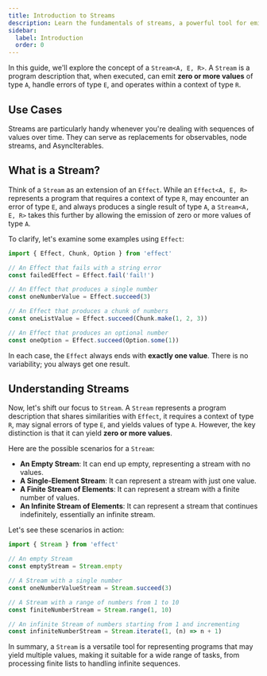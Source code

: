 ```yaml
---
title: Introduction to Streams
description: Learn the fundamentals of streams, a powerful tool for emitting multiple values, handling errors, and working with finite or infinite sequences in your applications.
sidebar:
  label: Introduction
  order: 0
---
```


In this guide, we'll explore the concept of a `Stream<A, E, R>`. A `Stream` is a program description that, when executed, can emit **zero or more values** of type `A`, handle errors of type `E`, and operates within a context of type `R`.

## Use Cases

Streams are particularly handy whenever you're dealing with sequences of values over time. They can serve as replacements for observables, node streams, and AsyncIterables.

## What is a Stream?

Think of a `Stream` as an extension of an `Effect`. While an `Effect<A, E, R>` represents a program that requires a context of type `R`, may encounter an error of type `E`, and always produces a single result of type `A`, a `Stream<A, E, R>` takes this further by allowing the emission of zero or more values of type `A`.

To clarify, let's examine some examples using `Effect`:

```ts twoslash
import { Effect, Chunk, Option } from 'effect'

// An Effect that fails with a string error
const failedEffect = Effect.fail('fail!')

// An Effect that produces a single number
const oneNumberValue = Effect.succeed(3)

// An Effect that produces a chunk of numbers
const oneListValue = Effect.succeed(Chunk.make(1, 2, 3))

// An Effect that produces an optional number
const oneOption = Effect.succeed(Option.some(1))
```

In each case, the `Effect` always ends with **exactly one value**. There is no variability; you always get one result.

## Understanding Streams

Now, let's shift our focus to `Stream`. A `Stream` represents a program description that shares similarities with `Effect`, it requires a context of type `R`, may signal errors of type `E`, and yields values of type `A`. However, the key distinction is that it can yield **zero or more values**.

Here are the possible scenarios for a `Stream`:

- **An Empty Stream**: It can end up empty, representing a stream with no values.
- **A Single-Element Stream**: It can represent a stream with just one value.
- **A Finite Stream of Elements**: It can represent a stream with a finite number of values.
- **An Infinite Stream of Elements**: It can represent a stream that continues indefinitely, essentially an infinite stream.

Let's see these scenarios in action:

```ts twoslash
import { Stream } from 'effect'

// An empty Stream
const emptyStream = Stream.empty

// A Stream with a single number
const oneNumberValueStream = Stream.succeed(3)

// A Stream with a range of numbers from 1 to 10
const finiteNumberStream = Stream.range(1, 10)

// An infinite Stream of numbers starting from 1 and incrementing
const infiniteNumberStream = Stream.iterate(1, (n) => n + 1)
```

In summary, a `Stream` is a versatile tool for representing programs that may yield multiple values, making it suitable for a wide range of tasks, from processing finite lists to handling infinite sequences.
